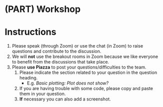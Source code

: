 # (PART) Workshop


# Instructions {.unnumbered}

1. Please speak (through Zoom) or use the chat (in Zoom) to raise questions and contribute to the discussion.
1. We will **not** use the breakout rooms in Zoom because we like everyone to benefit from the discussions that take place.
1. Please **use Piazza** to post your questions/difficulties to the team.
     1. Please indicate the section related to your question in the question heading.
        - E.g. *Basic plotting: Plot does not show?*
     1. If you are having trouble with some code, please copy and paste them in your question.
     1. **If** necessary you can also add a screenshot.
